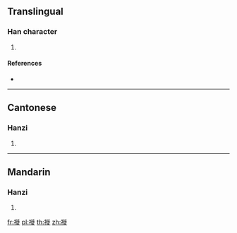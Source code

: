 {{character info/new}}
==Translingual==

===Han character===
{{Han char|rn=145|rad=衣|as=11|sn=17|four=31281|canj=LHOO}}

# {{defn|Han|sort=衣11}}

====References====
* {{Han ref|kx=1123.020|dkj=34527|dj=1590.290|hdz=53112.060|uh=8937|ud=35127|bh=EE77|bd=61047}}

----

==Cantonese==

===Hanzi===
{{yue-hanzi|jyut=|y=si1}}

# {{defn|lang=yue|sort=衣11}}

----

==Mandarin==

===Hanzi===
{{cmn-hanzi|pin=[[dié]] ([[die2]]), [[shī]] ([[shi1]])|wg=tieh<sup>2</sup>, shih<sup>1</sup>}}

# {{defn|lang=cmn|sort=衣11}}

[[fr:褷]]
[[pl:褷]]
[[th:褷]]
[[zh:褷]]